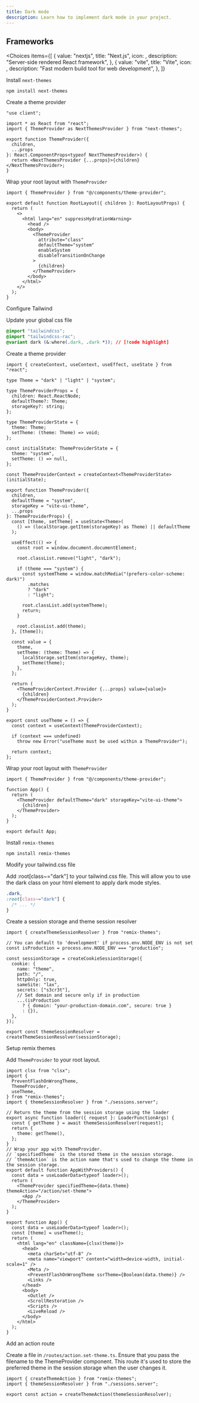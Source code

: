 ---
title: Dark mode
description: Learn how to implement dark mode in your project.
---


## Frameworks

<Choices
  items={[
    {
      value: "nextjs",
      title: "Next.js", 
      icon: <NextJsIcon />,
      description: "Server-side rendered React framework",
    },
    {
      value: "vite",
      title: "Vite",
      icon: <ViteIcon />,
      description: "Fast modern build tool for web development",
    },
  ]}
>

<Choice id="nextjs">

<Steps>

<Step>Install `next-themes`</Step>

```package-install
npm install next-themes
```

<Step>Create a theme provider</Step>

```tsx title="components/theme-provider.tsx"
"use client";

import * as React from "react";
import { ThemeProvider as NextThemesProvider } from "next-themes";

export function ThemeProvider({
  children,
  ...props
}: React.ComponentProps<typeof NextThemesProvider>) {
  return <NextThemesProvider {...props}>{children}</NextThemesProvider>;
}
```

<Step>Wrap your root layout with `ThemeProvider`</Step>

```tsx title="app/layout.tsx"
import { ThemeProvider } from "@/components/theme-provider";

export default function RootLayout({ children }: RootLayoutProps) {
  return (
    <>
      <html lang="en" suppressHydrationWarning>
        <head />
        <body>
          <ThemeProvider
            attribute="class"
            defaultTheme="system"
            enableSystem
            disableTransitionOnChange
          >
            {children}
          </ThemeProvider>
        </body>
      </html>
    </>
  );
}
```

<Step>Configure Tailwind</Step>

Update your global css file

```css {4}
@import "tailwindcss";
@import "tailwindcss-rac";
@variant dark (&:where(.dark, .dark *)); // [!code highlight]
```

</Steps>

</Choice>

<Choice id="vite">

<Steps>

<Step>Create a theme provider</Step>

```tsx title="components/theme-provider.tsx"
import { createContext, useContext, useEffect, useState } from "react";

type Theme = "dark" | "light" | "system";

type ThemeProviderProps = {
  children: React.ReactNode;
  defaultTheme?: Theme;
  storageKey?: string;
};

type ThemeProviderState = {
  theme: Theme;
  setTheme: (theme: Theme) => void;
};

const initialState: ThemeProviderState = {
  theme: "system",
  setTheme: () => null,
};

const ThemeProviderContext = createContext<ThemeProviderState>(initialState);

export function ThemeProvider({
  children,
  defaultTheme = "system",
  storageKey = "vite-ui-theme",
  ...props
}: ThemeProviderProps) {
  const [theme, setTheme] = useState<Theme>(
    () => (localStorage.getItem(storageKey) as Theme) || defaultTheme
  );

  useEffect(() => {
    const root = window.document.documentElement;

    root.classList.remove("light", "dark");

    if (theme === "system") {
      const systemTheme = window.matchMedia("(prefers-color-scheme: dark)")
        .matches
        ? "dark"
        : "light";

      root.classList.add(systemTheme);
      return;
    }

    root.classList.add(theme);
  }, [theme]);

  const value = {
    theme,
    setTheme: (theme: Theme) => {
      localStorage.setItem(storageKey, theme);
      setTheme(theme);
    },
  };

  return (
    <ThemeProviderContext.Provider {...props} value={value}>
      {children}
    </ThemeProviderContext.Provider>
  );
}

export const useTheme = () => {
  const context = useContext(ThemeProviderContext);

  if (context === undefined)
    throw new Error("useTheme must be used within a ThemeProvider");

  return context;
};
```

<Step>Wrap your root layout with `ThemeProvider`</Step>

```tsx title="app/layout.tsx"
import { ThemeProvider } from "@/components/theme-provider";

function App() {
  return (
    <ThemeProvider defaultTheme="dark" storageKey="vite-ui-theme">
      {children}
    </ThemeProvider>
  );
}

export default App;
```

</Steps>

</Choice>

<Choice id="remix">

<Steps>

<Step>Install `remix-themes`</Step>

```package-install
npm install remix-themes
```

<Step>Modify your tailwind.css file</Step>

Add :root[class~="dark"] to your tailwind.css file. This will allow you to use the dark class on your html element to apply dark mode styles.

```css title="tailwind.css"
.dark,
:root[class~="dark"] {
  /* ... */
}
```

<Step>Create a session storage and theme session resolver</Step>

```tsx title="app/sessions.server.tsx"
import { createThemeSessionResolver } from "remix-themes";

// You can default to 'development' if process.env.NODE_ENV is not set
const isProduction = process.env.NODE_ENV === "production";

const sessionStorage = createCookieSessionStorage({
  cookie: {
    name: "theme",
    path: "/",
    httpOnly: true,
    sameSite: "lax",
    secrets: ["s3cr3t"],
    // Set domain and secure only if in production
    ...(isProduction
      ? { domain: "your-production-domain.com", secure: true }
      : {}),
  },
});

export const themeSessionResolver = createThemeSessionResolver(sessionStorage);
```

<Step>Setup remix themes</Step>

Add `ThemeProvider` to your root layout.

```tsx title="app/root.tsx"
import clsx from "clsx";
import {
  PreventFlashOnWrongTheme,
  ThemeProvider,
  useTheme,
} from "remix-themes";
import { themeSessionResolver } from "./sessions.server";

// Return the theme from the session storage using the loader
export async function loader({ request }: LoaderFunctionArgs) {
  const { getTheme } = await themeSessionResolver(request);
  return {
    theme: getTheme(),
  };
}
// Wrap your app with ThemeProvider.
// `specifiedTheme` is the stored theme in the session storage.
// `themeAction` is the action name that's used to change the theme in the session storage.
export default function AppWithProviders() {
  const data = useLoaderData<typeof loader>();
  return (
    <ThemeProvider specifiedTheme={data.theme} themeAction="/action/set-theme">
      <App />
    </ThemeProvider>
  );
}

export function App() {
  const data = useLoaderData<typeof loader>();
  const [theme] = useTheme();
  return (
    <html lang="en" className={clsx(theme)}>
      <head>
        <meta charSet="utf-8" />
        <meta name="viewport" content="width=device-width, initial-scale=1" />
        <Meta />
        <PreventFlashOnWrongTheme ssrTheme={Boolean(data.theme)} />
        <Links />
      </head>
      <body>
        <Outlet />
        <ScrollRestoration />
        <Scripts />
        <LiveReload />
      </body>
    </html>
  );
}
```

<Step>Add an action route</Step>

Create a file in `/routes/action.set-theme.ts`. Ensure that you pass the filename to the ThemeProvider component. This route it's used to store the preferred theme in the session storage when the user changes it.

```tsx title="app/routes/action.set-theme.ts"
import { createThemeAction } from "remix-themes";
import { themeSessionResolver } from "./sessions.server";

export const action = createThemeAction(themeSessionResolver);
```

</Steps>

</Choice>

</Choices>
